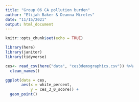```yaml
---
title: "Group 06 CA pollution burden"
author: "Elijah Baker & Deanna Mireles"
date: "11/15/2021"
output: html_document
---
```


```r
knitr::opts_chunk$set(echo = TRUE)
```

```r
library(here)
library(janitor)
library(tidyverse)
```


```r
ces<- read_csv(here("data", "ces3demographics.csv")) %>%
  clean_names()
```

```r
ggplot(data = ces, 
       aes(x = white_percent, 
           y = ces_3_0_score)) +
  geom_point()
```


